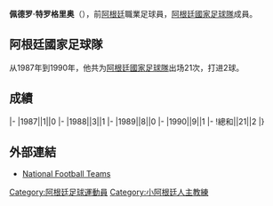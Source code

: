 {{blpunsourced|time=2015-12-24T14:35:51+00:00}}
{{expand|time=2015-12-24T14:35:51+00:00}}
{{Infobox football biography
|name=佩德罗·特罗格里奥
|image=Pedro Troglio.jpg
|fullname=Pedro Troglio
|birth_date={{Birth date and age|1965|7|28}}
|cityofbirth=[[布宜諾斯艾利斯|布宜諾斯艾利斯]]
|countryofbirth=[[阿根廷|阿根廷]]
|height=
|position=[[中场|中场]]
|currentclub=
|years1=1985-1988
|clubs1=[[河床體育會|河床]]
|caps1=
|goals1=
|years2=1988-1989
|clubs2=[[維羅納足球俱樂部|維羅納]]
|caps2=
|goals2=
|years3=1989-1991
|clubs3=[[拉素體育會|拉素]]
|caps3=
|goals3=
|years4=1991-1994
|clubs4=[[阿斯科利足球俱樂部|阿斯科利]]
|caps4=
|goals4=
|years5=1994-1996
|clubs5=[[福岡黃蜂|福岡黃蜂]]
|caps5=
|goals5=
|years6=1996-2002
|clubs6=[[拉普拉塔体操击剑俱乐部|甘拿斯亞]]
|caps6=
|goals6=
|years7=2002-2003
|clubs7=[[Club_Villa_Dálmine|Villa Dálmine]]
|caps7=
|goals7=
|nationalyears=1987-1990
|nationalteam=[[阿根廷國家足球隊|阿根廷]]
|nationalcaps(goals)=21 (2)
}}
'''佩德罗·特罗格里奥'''（{{Bd|1965年|7月28日||}}），前[[阿根廷|阿根廷]]職業足球員，[[阿根廷國家足球隊|阿根廷國家足球隊]]成員。

==阿根廷國家足球隊==
从1987年到1990年，他共为[[阿根廷國家足球隊|阿根廷國家足球隊]]出场21次，打进2球。

==成績==
{{Football player national team statistics|ARG}}
|-
|1987||1||0
|-
|1988||3||1
|-
|1989||8||0
|-
|1990||9||1
|-
!總和||21||2
|}

==外部連結==
{{Reflist}}
*[http://www.national-football-teams.com/player/15710/Pedro_Troglio.html National Football Teams] {{Wayback|url=http://www.national-football-teams.com/player/15710/Pedro_Troglio.html |date=20211104154605 }}

{{Soccer-player-stub}}

{{1990年世界盃足球賽阿根廷參賽名單}}

{{DEFAULTSORT:Troglio, Pedro}}
[[Category:阿根廷足球運動員|Category:阿根廷足球運動員]]
[[Category:小阿根廷人主教練|Category:小阿根廷人主教練]]